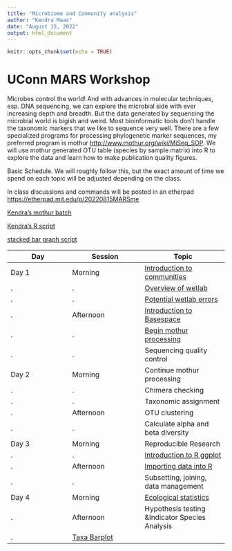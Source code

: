 ```yaml
---
title: "Microbiome and Community analysis"
author: "Kendra Maas"
date: "August 15, 2022"
output: html_document
---
```


```r
knitr::opts_chunk$set(echo = TRUE)
```
# UConn MARS Workshop 

Microbes control the world! And with advances in molecular techniques, esp. DNA sequencing, we can explore the microbial side with ever increasing depth and breadth. But the data generated by sequencing the microbial world is bigish and weird. Most bioinformatic tools don't handle the taxonomic markers that we like to sequence very well. There are a few specialized programs for processing phylogenetic marker sequences, my preferred program is mothur <http://www.mothur.org/wiki/MiSeq_SOP>. We will use mothur generated OTU table (species by sample matrix) into R to explore the data and learn how to make publication quality figures. 

Basic Schedule. We will roughly follow this, but the exact amount of time we spend on each topic will be adjusted depending on the class.

In class discussions and commands will be posted in an etherpad <https://etherpad.mit.edu/p/20220815MARSme>


[Kendra's mothur batch](https://github.com/krmaas/bioinformatics/blob/master/mothur.batch)

[Kendra's R script](https://github.com/krmaas/20191217MARSme/blob/master/initialDataAnalysis.R)

[stacked bar graph script](https://github.com/krmaas/20191217MARSme/blob/master/stackBar.R)



Day|Session|Topic
------|-------|--------
Day 1|Morning| [Introduction to communities](https://krmaas.github.io/20220815MARSme/intro.communities.html)
.|.|[Overview of wetlab](https://krmaas.github.io/20220815MARSme/introWetLab.html)
.|.|[Potential wetlab errors](https://krmaas.github.io/20220815MARSme/wetLabErrors.html)
.|Afternoon|[Introduction to Basespace](https://krmaas.github.io/20220815MARSme/intro.seq.analysis.html)
.|.|[Begin mothur processing](https://krmaas.github.io/20220815MARSme/mothur.cheatsheet.html)
.|.|Sequencing quality control
Day 2|Morning|Continue mothur processing
.|.|Chimera checking
.|.|Taxonomic assignment
.|Afternoon|OTU clustering
.|.|Calculate alpha and beta diversity
Day 3|Morning|Reproducible Research
.|.|[Introduction to R ggplot](https://krmaas.github.io/20220815MARSme/wsAug22/initial.mothur/introToggplot.R)
.|Afternoon|[Importing data into R](https://krmaas.github.io/20220815MARSme/wsAug22/initial.mothur/import.data.R)
.|.|Subsetting, joining, data management
Day 4|Morning|[Ecological statistics](https://krmaas.github.io/20220815MARSme/wsAug22/initial.mothur/alpha.beta.div.R)
.|Afternoon|Hypothesis testing &Indicator Species Analysis
.|[Taxa Barplot](https://krmaas.github.io/20220815MARSme/wsAug22/initial.mothur/taxa.barplot.R)
